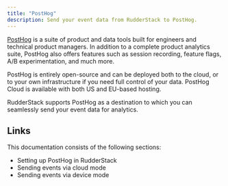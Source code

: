 ```yaml
---
title: "PostHog"
description: Send your event data from RudderStack to PostHog.
---
```


[PostHog](https://posthog.com/) is a suite of product and data tools built for engineers and technical product managers. In addition to a complete product analytics suite, PostHog also offers features such as session recording, feature flags, A/B experimentation, and much more. 

PostHog is entirely open-source and can be deployed both to the cloud, or to your own infrastructure if you need full control of your data. PostHog Cloud is available with both US and EU-based hosting. 

RudderStack supports PostHog as a destination to which you can seamlessly send your event data for analytics.

## Links

This documentation consists of the following sections:

- <Link to="/destinations/streaming-destinations/posthog/setting-up-posthog/">Setting up PostHog in RudderStack</Link>
- <Link to="/destinations/streaming-destinations/posthog/posthog-cloud-mode/">Sending events via cloud mode</Link>
- <Link to="/destinations/streaming-destinations/posthog/posthog-device-mode/">Sending events via device mode</Link>